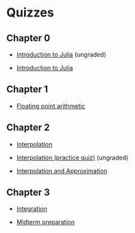 # Quizzes

## Chapter 0

- [Introduction to Julia](quizzes/build/julia.pdf) (ungraded)

- [Introduction to Julia](quizzes/build/julia_graded.pdf)

## Chapter 1

- [Floating point arithmetic](quizzes/build/roundoff.pdf)

## Chapter 2

- [Interpolation](quizzes/build/interpolation_new.pdf)

- [Interpolation (practice quiz)](quizzes/build/interpolation_practice.pdf) (ungraded)

- [Interpolation and Approximation](quizzes/build/interpolation_practice.pdf)

## Chapter 3

- [Integration](quizzes/build/integration.pdf)

- [Midterm preparation](quizzes/build/midterm_1.pdf)
